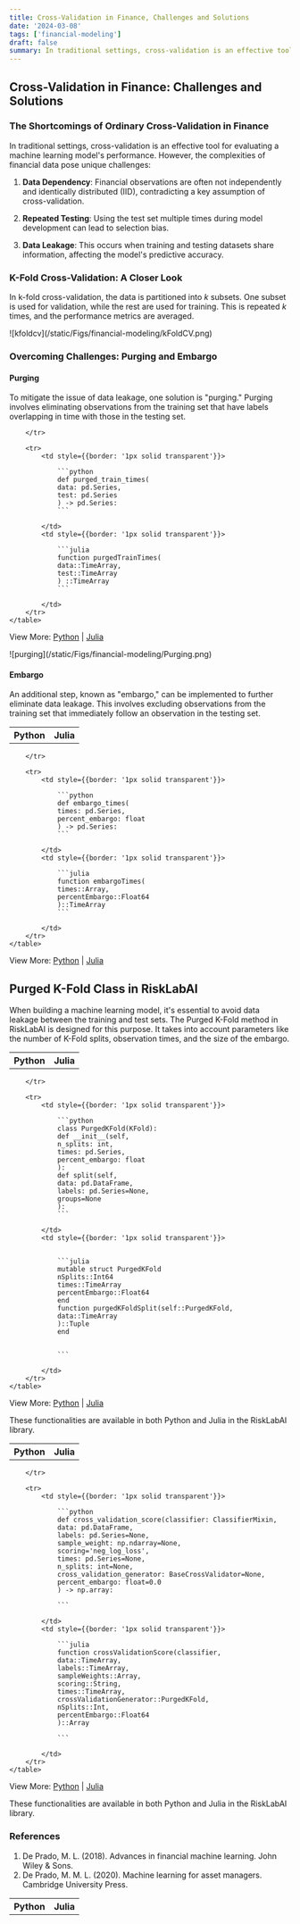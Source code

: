 ```yaml
---
title: Cross-Validation in Finance, Challenges and Solutions
date: '2024-03-08'
tags: ['financial-modeling']
draft: false
summary: In traditional settings, cross-validation is an effective tool for evaluating a machine learning model's performance. However, the complexities of financial data pose unique challenges.
---
```


<TOCInline toc={props.toc} exclude="Cross-Validation in Finance: Challenges and Solutions" asDisclosure />

<div style={{marginBottom: '2rem'}}/>

## Cross-Validation in Finance: Challenges and Solutions

### The Shortcomings of Ordinary Cross-Validation in Finance

In traditional settings, cross-validation is an effective tool for evaluating a machine learning model's performance. However, the complexities of financial data pose unique challenges:

1. **Data Dependency**: Financial observations are often not independently and identically distributed (IID), contradicting a key assumption of cross-validation.
  
2. **Repeated Testing**: Using the test set multiple times during model development can lead to selection bias.

3. **Data Leakage**: This occurs when training and testing datasets share information, affecting the model's predictive accuracy.

### K-Fold Cross-Validation: A Closer Look

In k-fold cross-validation, the data is partitioned into $k$ subsets. One subset is used for validation, while the rest are used for training. This is repeated $k$ times, and the performance metrics are averaged.

<div className="my-1 overflow-hidden px-2 xl:my-1 xl:w-1/2 xl:px-2" style={{display: 'block', marginLeft: 'auto', marginRight: 'auto', width: '90%', alignItems: 'center', justifyContent: 'center'}}>
    ![kfoldcv](/static/Figs/financial-modeling/kFoldCV.png)
</div>


### Overcoming Challenges: Purging and Embargo

#### Purging

To mitigate the issue of data leakage, one solution is "purging." Purging involves eliminating observations from the training set that have labels overlapping in time with those in the testing set.

<div style={{display: 'flex', justifyContent: 'center'}}>
    <table style={{tableLayout: 'fixed', width: '90%'}}>
        <tr>
            <th style={{width: '50%', textAlign: 'center', color: 'darkgoldenrod', fontFamily:'sans-serif', fontSize: '1.25rem',}}>Python</th>
            <th style={{width: '50%', textAlign: 'center', color: 'rebeccapurple', fontFamily:'sans-serif', fontSize: '1.25rem', }}>Julia</th>

        </tr>

        <tr>
            <td style={{border: '1px solid transparent'}}>

                ```python
                def purged_train_times(
                data: pd.Series,
                test: pd.Series
                ) -> pd.Series:
                ```

            </td>
            <td style={{border: '1px solid transparent'}}>

                ```julia
                function purgedTrainTimes(
                data::TimeArray,
                test::TimeArray
                ) ::TimeArray
                ```

            </td>
        </tr>
    </table>
</div>

View More: [Python](https://www.github.com/risklabai/RiskLabAI.py) | [Julia](https://www.github.com/risklabai/RiskLabAI.jl)

<div className="my-1 overflow-hidden px-2 xl:my-1 xl:w-1/2 xl:px-2" style={{display: 'block', marginLeft: 'auto', marginRight: 'auto', width: '90%', alignItems: 'center', justifyContent: 'center'}}>
    ![purging](/static/Figs/financial-modeling/Purging.png)
</div>


#### Embargo

An additional step, known as "embargo," can be implemented to further eliminate data leakage. This involves excluding observations from the training set that immediately follow an observation in the testing set.

<div style={{display: 'flex', justifyContent: 'center'}}>
    <table style={{tableLayout: 'fixed', width: '90%'}}>
        <tr>
            <th style={{width: '50%', textAlign: 'center', color: 'darkgoldenrod', fontFamily:'sans-serif', fontSize: '1.25rem',}}>Python</th>
            <th style={{width: '50%', textAlign: 'center', color: 'rebeccapurple', fontFamily:'sans-serif', fontSize: '1.25rem', }}>Julia</th>

        </tr>

        <tr>
            <td style={{border: '1px solid transparent'}}>

                ```python
                def embargo_times(
                times: pd.Series,
                percent_embargo: float
                ) -> pd.Series:
                ```

            </td>
            <td style={{border: '1px solid transparent'}}>

                ```julia
                function embargoTimes(
                times::Array,
                percentEmbargo::Float64
                )::TimeArray
                ```

            </td>
        </tr>
    </table>
</div>

View More: [Python](https://www.github.com/risklabai/RiskLabAI.py) | [Julia](https://www.github.com/risklabai/RiskLabAI.jl)

## Purged K-Fold Class in RiskLabAI

When building a machine learning model, it's essential to avoid data leakage between the training and test sets. The Purged K-Fold method in RiskLabAI is designed for this purpose. It takes into account parameters like the number of K-Fold splits, observation times, and the size of the embargo.

<div style={{display: 'flex', justifyContent: 'center'}}>
    <table style={{tableLayout: 'fixed', width: '90%'}}>
        <tr>
            <th style={{width: '50%', textAlign: 'center', color: 'darkgoldenrod', fontFamily:'sans-serif', fontSize: '1.25rem',}}>Python</th>
            <th style={{width: '50%', textAlign: 'center', color: 'rebeccapurple', fontFamily:'sans-serif', fontSize: '1.25rem', }}>Julia</th>

        </tr>

        <tr>
            <td style={{border: '1px solid transparent'}}>

                ```python
                class PurgedKFold(KFold):
                def __init__(self,
                n_splits: int,
                times: pd.Series,
                percent_embargo: float
                ):
                def split(self,
                data: pd.DataFrame,
                labels: pd.Series=None,
                groups=None
                ):
                ```

            </td>
            <td style={{border: '1px solid transparent'}}>


                ```julia
                mutable struct PurgedKFold
                nSplits::Int64
                times::TimeArray
                percentEmbargo::Float64
                end
                function purgedKFoldSplit(self::PurgedKFold,
                data::TimeArray
                )::Tuple
                end


                ```

            </td>
        </tr>
    </table>
</div>

View More: [Python](https://www.github.com/risklabai/RiskLabAI.py) | [Julia](https://www.github.com/risklabai/RiskLabAI.jl)

These functionalities are available in both Python and Julia in the RiskLabAI library.

<div style={{display: 'flex', justifyContent: 'center'}}>
    <table style={{tableLayout: 'fixed', width: '90%'}}>
        <tr>
            <th style={{width: '50%', textAlign: 'center', color: 'darkgoldenrod', fontFamily:'sans-serif', fontSize: '1.25rem',}}>Python</th>
            <th style={{width: '50%', textAlign: 'center', color: 'rebeccapurple', fontFamily:'sans-serif', fontSize: '1.25rem', }}>Julia</th>

        </tr>

        <tr>
            <td style={{border: '1px solid transparent'}}>

                ```python
                def cross_validation_score(classifier: ClassifierMixin,
                data: pd.DataFrame,
                labels: pd.Series=None,
                sample_weight: np.ndarray=None,
                scoring='neg_log_loss',
                times: pd.Series=None,
                n_splits: int=None,
                cross_validation_generator: BaseCrossValidator=None,
                percent_embargo: float=0.0
                ) -> np.array:

                ```

            </td>
            <td style={{border: '1px solid transparent'}}>

                ```julia
                function crossValidationScore(classifier,
                data::TimeArray,
                labels::TimeArray,
                sampleWeights::Array,
                scoring::String,
                times::TimeArray,
                crossValidationGenerator::PurgedKFold,
                nSplits::Int,
                percentEmbargo::Float64
                )::Array

                ```

            </td>
        </tr>
    </table>
</div>

View More: [Python](https://www.github.com/risklabai/RiskLabAI.py) | [Julia](https://www.github.com/risklabai/RiskLabAI.jl)

These functionalities are available in both Python and Julia in the RiskLabAI library.

### References

1. De Prado, M. L. (2018). Advances in financial machine learning. John Wiley & Sons.
2. De Prado, M. M. L. (2020). Machine learning for asset managers. Cambridge University Press.